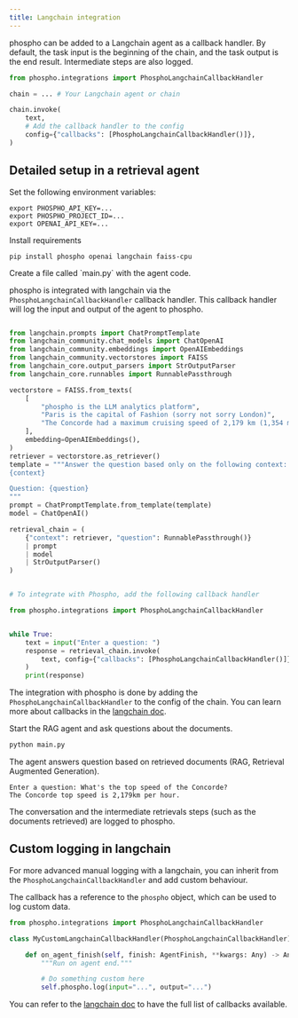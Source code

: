 ```yaml
---
title: Langchain integration
---
```


phospho can be added to a Langchain agent as a callback handler. By default, the task input is the beginning of the chain, and the task output is the end result. Intermediate steps are also logged.

```python
from phospho.integrations import PhosphoLangchainCallbackHandler

chain = ... # Your Langchain agent or chain

chain.invoke(
    text,
    # Add the callback handler to the config
    config={"callbacks": [PhosphoLangchainCallbackHandler()]},
)
```

## Detailed setup in a retrieval agent

<Steps>
<Step>
Set the following environment variables:

```
export PHOSPHO_API_KEY=...
export PHOSPHO_PROJECT_ID=...
export OPENAI_API_KEY=...
```

</Step>

<Step>
Install requirements

```
pip install phospho openai langchain faiss-cpu
```

</Step>

<Step>
Create a file called `main.py` with the agent code.

phospho is integrated with langchain via the `PhosphoLangchainCallbackHandler` callback handler. This callback handler will log the input and output of the agent to phospho.

```python

from langchain.prompts import ChatPromptTemplate
from langchain_community.chat_models import ChatOpenAI
from langchain_community.embeddings import OpenAIEmbeddings
from langchain_community.vectorstores import FAISS
from langchain_core.output_parsers import StrOutputParser
from langchain_core.runnables import RunnablePassthrough

vectorstore = FAISS.from_texts(
    [
        "phospho is the LLM analytics platform",
        "Paris is the capital of Fashion (sorry not sorry London)",
        "The Concorde had a maximum cruising speed of 2,179 km (1,354 miles) per hour, or Mach 2.04 (more than twice the speed of sound), allowing the aircraft to reduce the flight time between London and New York to about three hours.",
    ],
    embedding=OpenAIEmbeddings(),
)
retriever = vectorstore.as_retriever()
template = """Answer the question based only on the following context:
{context}

Question: {question}
"""
prompt = ChatPromptTemplate.from_template(template)
model = ChatOpenAI()

retrieval_chain = (
    {"context": retriever, "question": RunnablePassthrough()}
    | prompt
    | model
    | StrOutputParser()
)


# To integrate with Phospho, add the following callback handler

from phospho.integrations import PhosphoLangchainCallbackHandler


while True:
    text = input("Enter a question: ")
    response = retrieval_chain.invoke(
        text, config={"callbacks": [PhosphoLangchainCallbackHandler()]}
    )
    print(response)

```

The integration with phospho is done by adding the `PhosphoLangchainCallbackHandler` to the config of the chain. You can learn more about callbacks in the [langchain doc](https://python.langchain.com/docs/modules/callbacks/).

</Step>

<Step>
Start the RAG agent and ask questions about the documents.

```bash
python main.py
```

The agent answers question based on retrieved documents (RAG, Retrieval Augmented Generation).

```text
Enter a question: What's the top speed of the Concorde?
The Concorde top speed is 2,179km per hour.
```

The conversation and the intermediate retrievals steps (such as the documents retrieved) are logged to phospho.

</Step>
</Steps>

## Custom logging in langchain

For more advanced manual logging with a langchain, you can inherit from the `PhosphoLangchainCallbackHandler` and add custom behaviour.

The callback has a reference to the `phospho` object, which can be used to log custom data.

```python
from phospho.integrations import PhosphoLangchainCallbackHandler

class MyCustomLangchainCallbackHandler(PhosphoLangchainCallbackHandler):

    def on_agent_finish(self, finish: AgentFinish, **kwargs: Any) -> Any:
        """Run on agent end."""

        # Do something custom here
        self.phospho.log(input="...", output="...")

```

You can refer to the [langchain doc](https://python.langchain.com/docs/modules/callbacks/) to have the full list of callbacks available.
